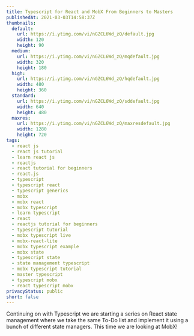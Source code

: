 ```yaml
---
title: Typescript for React and MobX From Beginners to Masters
publishedAt: 2021-03-03T14:58:37Z
thumbnails:
  default:
    url: https://i.ytimg.com/vi/nGZCL6Wd_zQ/default.jpg
    width: 120
    height: 90
  medium:
    url: https://i.ytimg.com/vi/nGZCL6Wd_zQ/mqdefault.jpg
    width: 320
    height: 180
  high:
    url: https://i.ytimg.com/vi/nGZCL6Wd_zQ/hqdefault.jpg
    width: 480
    height: 360
  standard:
    url: https://i.ytimg.com/vi/nGZCL6Wd_zQ/sddefault.jpg
    width: 640
    height: 480
  maxres:
    url: https://i.ytimg.com/vi/nGZCL6Wd_zQ/maxresdefault.jpg
    width: 1280
    height: 720
tags:
  - react js
  - react js tutorial
  - learn react js
  - reactjs
  - react tutorial for beginners
  - react.js
  - typescript
  - typescript react
  - typescript generics
  - mobx
  - mobx react
  - mobx typescript
  - learn typescript
  - react
  - reactjs tutorial for beginners
  - typescript tutorial
  - mobx typescript live
  - mobx-react-lite
  - mobx typescript example
  - mobx state
  - typescript state
  - state management typescript
  - mobx typescript tutorial
  - master typescript
  - typescript mobx
  - react typescript mobx
privacyStatus: public
short: false
---
```

  
Continuing on with Typescript we are starting a series on React state management where we take the same To-Do list and implement it using a bunch of different state managers. This time we are looking at MobX!
